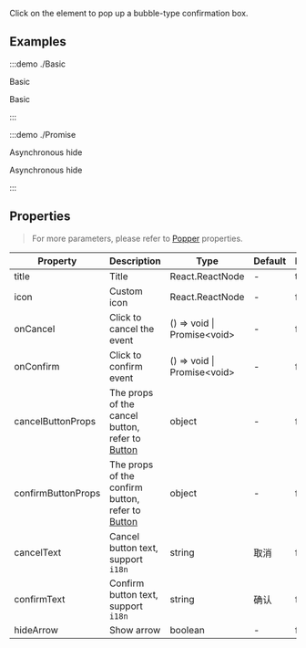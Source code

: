 Click on the element to pop up a bubble-type confirmation box.

## Examples

:::demo ./Basic

Basic

Basic

:::

:::demo ./Promise

Asynchronous hide

Asynchronous hide

:::

## Properties

> For more parameters, please refer to [Popper](/components/Popper) properties.

| Property | Description | Type | Default | Require |
| --- | --- | --- | --- | --- |
| title | Title | React.ReactNode | - | true |
| icon | Custom icon | React.ReactNode | - | false |
| onCancel | Click to cancel the event | () => void \| Promise\<void\> | - | false |
| onConfirm | Click to confirm event | () => void \| Promise\<void\> | - | false |
| cancelButtonProps | The props of the cancel button, refer to [Button](/components/Button) | object | - | false |
| confirmButtonProps | The props of the confirm button, refer to [Button](/components/Button) | object | - | false |
| cancelText | Cancel button text, support `i18n` | string | 取消 | false |
| confirmText | Confirm button text, support `i18n` | string | 确认 | false |
| hideArrow | Show arrow | boolean | - | false |
